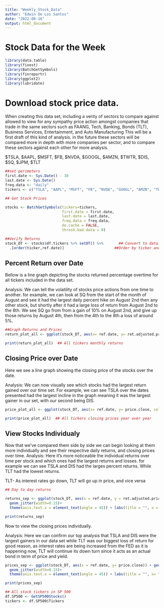 ```yaml
---
title: "Weekly_Stock_Data"
author: "Edwin De Los Santos"
date: "2022-08-16"
output: html_document
---
```

# Stock Data for the Week

```r
library(data.table)
library(fixest)
library(BatchGetSymbols)
library(finreportr)
library(ggplot2)
library(lubridate)
```

# Download stock price data.
When creating this data set, including a verity of sectors to compare against allowed to view for any sympathy price action amongst companies that trade in the same sectors such as FAANG, Tech, Banking, Bonds (TLT), Business Services, Entertainment, and Auto Manufacturing This will be a first draft of this kind of analysis. in the future these sectors will be compared more in depth with more companies per sector, and to compare these sectors against each other for more analysis. 

$TSLA, $AAPL, $MSFT, $FB, $NVDA, $GOOGL, $AMZN, $TWTR, $DIS, $SQ, $JPM, $TLT 
```r

##set perimeters
first.date <- Sys.Date() - 30
last.date <- Sys.Date()
freq.data <- "daily"
tickers <- c("TSLA", "AAPL", "MSFT", "FB", "NVDA", "GOOGL", "AMZN", "TWTR", "TLT", "DIS", "SQ", "JPM")

## Get Stock Prices

stocks <- BatchGetSymbols(tickers=tickers,
                          first.date = first.date,
                          last.date = last.date,
                          freq.data = freq.data,
                          do.cache = FALSE,
                          thresh.bad.data = 0)

##Verify Returns
stock_DT <- stocks$df.tickers %>% setDT() %>%       ## Convert to data.table
  .[order(ticker,ref.date)]                       ##Order by ticker and date
```

## Percent Return over Date
Bellow is a line graph depicting the stocks returned percentage overtime for all tickers included in the data set. 

Analysis: We can tell the volatility of stocks price actions from one time to another. for example, we can look at SQ from the start of the month of August and see it had the largest daily percent hike on August 2nd then any other stock, but shortly after it had a large loss of return from August 2nd to the 8th. We see SQ go from from a gain of 10% on August 2nd, and give up those returns by August 4th, then from the 4th to the 8th a loss of around 5%. 


```r
##Graph Returns and Prices
return_plot_all <- ggplot(stock_DT, aes(x= ref.date, y= ret.adjusted.prices, colour = ticker)) + geom_line() + theme_bw() + labs(title = "", x = "Date", y= "Daily Returns",subtitle = "")

print(return_plot_all)  ## All tickers monthly returns
```

## Closing Price over Date
Here we see a line graph showing the closing price of the stocks over the date.

Analysis: We can now visually see which stocks had the largest return gained over our time set. For example, we can see TSLA over the dates presented had the largest incline in the graph meaning it was the largest gainer in our set, with our second being DIS.


```r
price_plot_all <- ggplot(stock_DT, aes(x= ref.date, y= price.close, colour = ticker))+geom_line() + theme_bw() + labs(title = "", x= "Date", y= "Closing Price", subtitle = "")

print(price_plot_all)  ## All tickers closing prices year over year
```

## View Stocks Individualy
Now that we've compared them side by side we can begin looking at them more individually and see their respective daily returns, and closing prices over time. 
Analysis: Here it's more noticeable the individual returns over time per stock and which ones had the largest returns and losses. for example we can see TSLA and DIS had the larges percent returns. While TLT had the lowest returns.

TLT- As interest rates go down, TLT will go up in price, and vice versa

```r
## Day to day returns

returns_sep <- ggplot(stock_DT, aes(x = ref.date, y = ret.adjusted.prices)) + geom_line() + facet_wrap(~ticker,scales = "free_y") +
  geom_jitter(width=0.15)+
  theme(axis.text.x = element_text(angle = 45)) + labs(title = "", x = "Date", y= "Daily Returns",subtitle = "")

print(returns_sep)
```

Now to view the closing prices individually.

Analysis: Here we can confirm our top analysis that TSLA and DIS were the largest gainers in our data set while TLT was our biggest loss of return for good reason, as interest rates are being increased from the FED as it is happening now, TLT will continue its down turn since it acts as an actual bond in term of price and yield. 

```r
prices_sep <- ggplot(stock_DT, aes(x = ref.date, y= price.close)) + geom_line()+facet_wrap(~ticker, scales = "free_y") +
  geom_jitter(width=0.15)+
  theme(axis.text.x = element_text(angle = 45)) + labs(title = "", x= "Date", y= "Closing Price", subtitle = "")

print(prices_sep)

## All stock tickers in SP 500
df.SP500 <- GetSP500Stocks()
tickers <- df.SP500$Tickers
```
